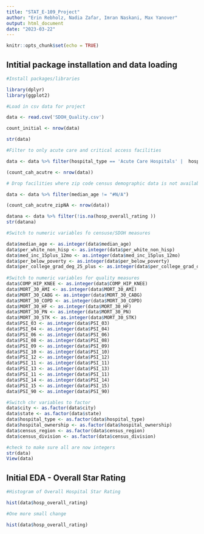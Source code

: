 ```yaml
---
title: "STAT_E-109_Project"
author: "Erin Rebholz, Nadia Zafar, Imran Naskani, Max Yanover"
output: html_document
date: "2023-03-22"
---
```


```r
knitr::opts_chunk$set(echo = TRUE)
```

## Intitial package installation and data loading


```r

#Install packages/libraries

library(dplyr)
library(ggplot2)

```


```r

#Load in csv data for project

data <- read.csv('SDOH_Quality.csv')

count_initial <- nrow(data)

str(data)

```
```r
#Filter to only acute care and critical access facilities

data <- data %>% filter(hospital_type == 'Acute Care Hospitals' |  hospital_type == 'Critical Access Hospitals') 

(count_cah_acutre <- nrow(data))

```
```r

# Drop facilities where zip code census demographic data is not available

data <- data %>% filter(median_age != "#N/A") 

(count_cah_acutre_zipNA <- nrow(data))

datana <- data %>% filter(!is.na(hosp_overall_rating ))
str(datana)
```



```r

#Switch to numeric variables fo censuse/SDOH measures

data$median_age <- as.integer(data$median_age)
data$per_white_non_hisp <- as.integer(data$per_white_non_hisp)
data$med_inc_15plus_12mo <- as.integer(data$med_inc_15plus_12mo)
data$per_below_poverty <- as.integer(data$per_below_poverty)
data$per_college_grad_deg_25_plus <- as.integer(data$per_college_grad_deg_25_plus)
          
#Switch to numeric variables for quality measures
data$COMP_HIP_KNEE <- as.integer(data$COMP_HIP_KNEE)
data$MORT_30_AMI <- as.integer(data$MORT_30_AMI)
data$MORT_30_CABG <- as.integer(data$MORT_30_CABG)
data$MORT_30_COPD <- as.integer(data$MORT_30_COPD)
data$MORT_30_HF <- as.integer(data$MORT_30_HF)
data$MORT_30_PN <- as.integer(data$MORT_30_PN)
data$MORT_30_STK <- as.integer(data$MORT_30_STK)
data$PSI_03 <- as.integer(data$PSI_03)
data$PSI_04 <- as.integer(data$PSI_04)
data$PSI_06 <- as.integer(data$PSI_06)
data$PSI_08 <- as.integer(data$PSI_08)
data$PSI_09 <- as.integer(data$PSI_09)
data$PSI_10 <- as.integer(data$PSI_10)
data$PSI_12 <- as.integer(data$PSI_12)
data$PSI_11 <- as.integer(data$PSI_11)
data$PSI_13 <- as.integer(data$PSI_13)
data$PSI_11 <- as.integer(data$PSI_11)
data$PSI_14 <- as.integer(data$PSI_14)
data$PSI_15 <- as.integer(data$PSI_15)
data$PSI_90 <- as.integer(data$PSI_90)

#Switch chr variables to factor
data$city <- as.factor(data$city)
data$state <- as.factor(data$state)
data$hospital_type <- as.factor(data$hospital_type)
data$hospital_ownership <- as.factor(data$hospital_ownership)
data$census_region <- as.factor(data$census_region)
data$census_division <- as.factor(data$census_division)

#check to make sure all are now integers
str(data)
View(data)
```

## Initial EDA - Overall Star Rating 

```r
#Histogram of Overall Hospital Star Rating

hist(data$hosp_overall_rating)


```


```r

#One more small change

hist(data$hosp_overall_rating)


```





